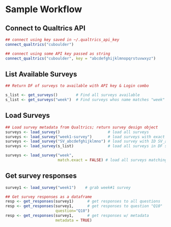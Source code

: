 # Sample Workflow

## Connect to Qualtrics API

```r
## connect using key saved in ~/.qualtrics_api_key
connect_qualtrics("cuboulder")

## connect using some API key passed as string
connect_qualtrics("cuboulder", key = "abcdefghijklmnopqrstuvwxyz")
```

## List Available Surveys

```r
## Return DF of surveys to available with API key & Login combo

s_list <- get_surveys()        # Find all surveys available
s_list <- get_surveys("week")  # Find surveys whos name matches "week"
```

## Load Surveys

```r
## Load survey metadata from Qualtrics; return survey design object
surveys <- load_survey()                     # load all surveys
surveys <- load_survey("week1-survey")       # load surveys with exact name "week1-survey"
surveys <- load_survey("SV_abcdefghijklmno") # load survey with ID SV_abcdefghijklmno
surveys <- load_survey(s_list)               # load all surveys in DF s_list

surveys <- load_survey("week",
                       match.exact = FALSE) # load all surveys matching "week"

```

## Get survey responses

```r
survey1 <- load_survey("week1")    # grab week#1 survey

## Get survey responses as a dataframe
resp <- get_responses(survey1)      # get responses to all questions
resp <- get_responses(survey1,      # get responses to question "Q10"
                      question="Q10")
resp <- get_responses(survey1,      # get responses w/ metadata
                      metadata = TRUE)
```
